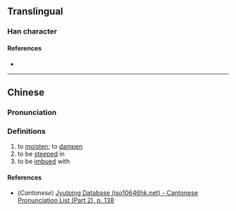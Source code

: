 {{character info/new}}
==Translingual==

===Han character===
{{Han char|rn=85|rad=水|as=06|sn=9|four=32161|canj=EHMR|ids=⿰氵后}}

====References====
* {{Han ref|kx=0619.260|dkj=17361|dj=1014.170|hdz=31611.040|uh=6D09|ud=27913|bh=CFAC|bd=53164}}

----

==Chinese==
{{zh-forms}}

===Pronunciation===
{{zh-pron
|m=hòu
|c=hau6
|mc=
|oc=
|ma=
|cat=v
}}

===Definitions===
{{zh-hanzi}}

# to [[moist]]en; to [[damp]]en
# to be [[steep]]ed in
# to be [[imbue]]d with

====References====
* (''Cantonese'') [http://www.iso10646hk.net/jp/document/download.jsp Jyutping Database (iso10646hk.net) - Cantonese Pronunciation List (Part 2), p. 138]